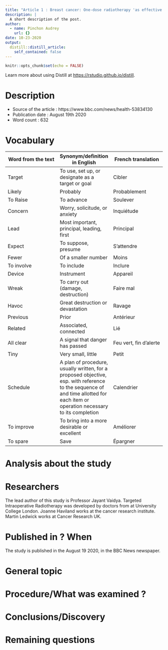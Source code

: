 ```yaml
---
title: "Article 1 : Breast cancer: One-dose radiotherapy 'as effective as full course'"
description: |
  A short description of the post.
author:
  - name: Pinchon Audrey 
    url: {}
date: 10-23-2020
output:
  distill::distill_article:
    self_contained: false
---
```


```r
knitr::opts_chunk$set(echo = FALSE)
```

Learn more about using Distill at <https://rstudio.github.io/distill>.

# __Description__
- Source of the article : https://www.bbc.com/news/health-53834130
- Publication date : August 19th 2020
- Word count : 632

# __Vocabulary__
| Word from the text | Synonym/definition in English |French translation |
| --- | --- | --- |
| Target | To use, set up, or designate as a target or goal | Cibler |
| Likely | Probably  | Probablement |
| To Raise  | To advance | Soulever |
| Concern | Worry, solicitude, or anxiety | Inquiétude |
| Lead | Most important, principal, leading, first | Principal |
| Expect | To suppose, presume | S’attendre |
| Fewer | Of a smaller number | Moins |
| To involve | To include | Inclure |
| Device | Instrument | Appareil |
| Wreak | To carry out (damage, destruction) | Faire mal |
| Havoc | Great destruction or devastation | Ravage |
| Previous | Prior | Antérieur |
| Related | Associated, connected |  Lié |
| All clear | A signal that danger has passed | Feu vert, fin d’alerte |
| Tiny | Very small, little | Petit |
| Schedule | A plan of procedure, usually written, for a proposed objective, esp. with reference to the sequence of and time allotted for each item or operation necessary to its completion | Calendrier |
| To improve | To bring into a more desirable or excellent | Améliorer |
| To spare | Save | Épargner |

# __Analysis about the study__

# __Researchers__
 The lead author of this study is Professor Jayant Vaidya. Targeted Intraoperative Radiotherapy was developed by doctors from at University College London. Joanne Haviland works at the cancer research institute. Martin Ledwick works at Cancer Research UK.

# __Published in ? When__
The study is published in the August 19 2020, in the BBC News newspaper.

# __General topic__

# __Procedure/What was examined ?__

# __Conclusions/Discovery__

# __Remaining questions__




